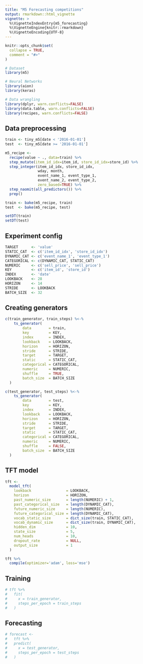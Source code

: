 ```yaml
---
title: "M5 Forecasting competitions"
output: rmarkdown::html_vignette
vignette: >
  %\VignetteIndexEntry{m5_forecasting}
  %\VignetteEngine{knitr::rmarkdown}
  %\VignetteEncoding{UTF-8}
---
```


```r
knitr::opts_chunk$set(
  collapse = TRUE,
  comment = "#>"
)
```

```r
# Dataset
library(m5)

# Neural Networks
library(aion)
library(keras)

# Data wrangling
library(dplyr, warn.conflicts=FALSE)
library(data.table, warn.conflicts=FALSE)
library(recipes, warn.conflicts=FALSE)
```


## Data preprocessing

```r
train <- tiny_m5[date < '2016-01-01']
test  <- tiny_m5[date >= '2016-01-01']

m5_recipe <-
  recipe(value ~ ., data=train) %>%
  step_mutate(item_id_idx=item_id, store_id_idx=store_id) %>%
  step_integer(item_id_idx, store_id_idx,
               wday, month,
               event_name_1, event_type_1,
               event_name_2, event_type_2,
               zero_based=TRUE) %>%
  step_naomit(all_predictors()) %>%
  prep()

train <- bake(m5_recipe, train)
test  <- bake(m5_recipe, test)

setDT(train)
setDT(test)
```

## Experiment config

```r
TARGET      <- 'value'
STATIC_CAT  <- c('item_id_idx', 'store_id_idx')
DYNAMIC_CAT <- c('event_name_1', 'event_type_1')
CATEGORICAL <- c(DYNAMIC_CAT, STATIC_CAT)
NUMERIC     <- c('sell_price', 'sell_price')
KEY         <- c('item_id', 'store_id')
INDEX       <- 'date'
LOOKBACK    <- 28
HORIZON     <- 14
STRIDE      <- LOOKBACK
BATCH_SIZE  <- 32
```

## Creating generators

```r
c(train_generator, train_steps) %<-%
    ts_generator(
        data        = train,
        key         = KEY,
        index       = INDEX,
        lookback    = LOOKBACK,
        horizon     = HORIZON,
        stride      = STRIDE,
        target      = TARGET,
        static      = STATIC_CAT,
        categorical = CATEGORICAL,
        numeric     = NUMERIC,
        shuffle     = TRUE,
        batch_size  = BATCH_SIZE    
  )

c(test_generator, test_steps) %<-%
    ts_generator(
        data        = test,
        key         = KEY,
        index       = INDEX,
        lookback    = LOOKBACK,
        horizon     = HORIZON,
        stride      = STRIDE,
        target      = TARGET,
        static      = STATIC_CAT,
        categorical = CATEGORICAL,
        numeric     = NUMERIC,
        shuffle     = FALSE,
        batch_size  = BATCH_SIZE    
  )
```

## TFT model

```r
tft <-
  model_tft(
    lookback                = LOOKBACK,
    horizon                 = HORIZON,
    past_numeric_size       = length(NUMERIC) + 1,
    past_categorical_size   = length(DYNAMIC_CAT),
    future_numeric_size     = length(NUMERIC),
    future_categorical_size = length(DYNAMIC_CAT),
    vocab_static_size       = dict_size(train, STATIC_CAT),
    vocab_dynamic_size      = dict_size(train, DYNAMIC_CAT),
    hidden_dim              = 10,
    state_size              = 5,
    num_heads               = 10,
    dropout_rate            = NULL,
    output_size             = 1
  )

tft %>% 
  compile(optimizer='adam', loss='mse')
```

## Training

```r
# tft %>% 
#   fit(
#     x = train_generator,
#     steps_per_epoch = train_steps
#   )
```

## Forecasting

```r
# forecast <- 
#   tft %>% 
#   predict(
#     x = test_generator,
#     steps_per_epoch = test_steps
#   )
```



